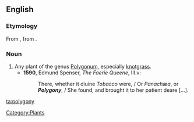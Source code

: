 ==English==
===Etymology===
From {{etyl|la}} {{term|polygonium}}, from {{etyl|grc}} {{term|πολύγονον|lang=grc}}.

===Noun===
{{en-noun|polygonies}}

# Any plant of the genus [[Polygonum]], especially [[knotgrass]].
#*'''1590''', Edmund Spenser, ''The Faerie Queene'', III.v:
#*:There, whether it diuine ''Tobacco'' were, / Or ''Panachæa'', or '''''Polygony''''', / She found, and brought it to her patient deare [...].

[[Category:Plants]]

[[ta:polygony]]